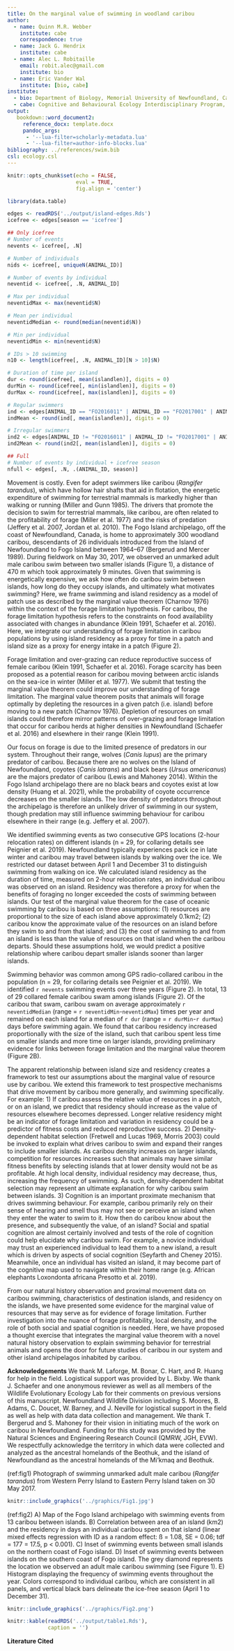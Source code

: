 ```yaml
---
title: On the marginal value of swimming in woodland caribou
author:
  - name: Quinn M.R. Webber
    institute: cabe
    correspondence: true
  - name: Jack G. Hendrix
    institute: cabe
  - name: Alec L. Robitaille
    email: robit.alec@gmail.com
    institute: bio
  - name: Eric Vander Wal
    institute: [bio, cabe]
institute: 
  - bio: Department of Biology, Memorial University of Newfoundland, Canada
  - cabe: Cognitive and Behavioural Ecology Interdisciplinary Program, Memorial University of Newfoundland 
output:
   bookdown::word_document2:
     reference_docx: template.docx
     pandoc_args:
      - '--lua-filter=scholarly-metadata.lua'
      - '--lua-filter=author-info-blocks.lua'
bibliography: ../references/swim.bib
csl: ecology.csl
---
```



```r
knitr::opts_chunk$set(echo = FALSE,
                      eval = TRUE,
                      fig.align = 'center')
```


```r
library(data.table)
```



```r
edges <- readRDS('../output/island-edges.Rds')
icefree <- edges[season == 'icefree']
```


```r
## Only icefree
# Number of events
nevents <- icefree[, .N]

# Number of individuals
nids <- icefree[, uniqueN(ANIMAL_ID)]

# Number of events by individual
neventid <- icefree[, .N, ANIMAL_ID]

# Max per individual
neventidMax <- max(neventid$N)

# Mean per individual
neventidMedian <- round(median(neventid$N))

# Min per individual
neventidMin <- min(neventid$N)

# IDs > 10 swimming
n10 <- length(icefree[, .N, ANIMAL_ID][N > 10]$N)

# Duration of time per island
dur <- round(icefree[, mean(islandlen)], digits = 0)
durMin <- round(icefree[, min(islandlen)], digits = 0)
durMax <- round(icefree[, max(islandlen)], digits = 0)

# Regular swimmers
ind <- edges[ANIMAL_ID == "FO2016011" | ANIMAL_ID == "FO2017001" | ANIMAL_ID == "FO2017013"]
indMean <- round(ind[, mean(islandlen)], digits = 0)

# Irregular swimmers
ind2 <- edges[ANIMAL_ID != "FO2016011" | ANIMAL_ID != "FO2017001" | ANIMAL_ID != "FO2017013"]
ind2Mean <- round(ind2[, mean(islandlen)], digits = 0)

## Full
# Number of events by individual + icefree season
nfull <- edges[, .N, .(ANIMAL_ID, season)]
```


\newpage

Movement is costly. Even for adept swimmers like caribou (*Rangifer tarandus*), which 
have hollow hair shafts that aid in flotation, the energetic expenditure of swimming 
for terrestrial mammals is markedly higher than walking or running (Miller and Gunn 1985). 
The drivers that promote the decision to swim for terrestrial mammals, like caribou, 
are often related to the profitability of forage (Miller et al. 1977) and the risks 
of predation (Jeffery et al. 2007, Jordan et al. 2010). The Fogo Island archipelago, 
off the coast of Newfoundland, Canada, is home to approximately 300 woodland caribou, 
descendants of 26 individuals introduced from the Island of Newfoundland to Fogo Island 
between 1964–67 (Bergerud and Mercer 1989). During fieldwork on May 30, 2017, we 
observed an unmarked adult male caribou swim between two smaller islands (Figure 1), 
a distance of 470 m which took approximately 9 minutes. Given that swimming is 
energetically expensive, we ask how often do caribou swim between islands, how 
long do they occupy islands, and ultimately what motivates swimming? Here, we 
frame swimming and island residency as a model of patch use as described by the 
marginal value theorem (Charnov 1976) within the context of the forage limitation 
hypothesis. For caribou, the forage limitation hypothesis refers to the 
constraints on food availability associated with changes in abundance (Klein 1991, 
Schaefer et al. 2016). Here, we integrate our understanding of forage limitation in
caribou populations by using island residency as a proxy for time in a patch and 
island size as a proxy for energy intake in a patch (Figure 2).

Forage limitation and over-grazing can reduce reproductive success of female caribou (Klein 1991, Schaefer et al. 2016). Forage scarcity has been proposed as a potential reason for caribou moving between arctic islands on the sea-ice in winter (Miller et al. 1977). We submit that testing the marginal value theorem could improve our understanding of forage limitation. The marginal value theorem posits that animals will forage optimally by depleting the resources in a given patch (i.e. island) before moving to a new patch (Charnov 1976). Depletion of resources on small islands could therefore mirror patterns of over-grazing and forage limitation that occur for caribou herds at higher densities in Newfoundland (Schaefer et al. 2016) and elsewhere in their range (Klein 1991).

Our focus on forage is due to the limited presence of predators in our system. Throughout their range, wolves (*Canis lupus*) are the primary predator of caribou. Because there are no wolves on the Island of Newfoundland, coyotes (*Canis latrans*) and black bears (*Ursus americanus*) are the majors predator of caribou (Lewis and Mahoney 2014). Within the Fogo Island archipelago there are no black bears and coyotes exist at low density (Huang et al. 2021), while the probability of coyote occurrence decreases on the smaller islands. The low density of predators throughout the archipelago is therefore an unlikely driver of swimming in our system, though predation may still influence swimming behaviour for caribou elsewhere in their range (e.g. Jeffery et al. 2007).

We identified swimming events as two consecutive GPS locations (2-hour relocation rates) on different islands (n = 29, for collaring details see Peignier et al. 2019). Newfoundland typically experiences pack ice in late winter and caribou may travel between islands by walking over the ice. We restricted our dataset between April 1 and December 31 to distinguish swimming from walking on ice. We calculated island residency as the duration of time, measured on 2-hour relocation rates, an individual caribou was observed on an island. Residency was therefore a proxy for when the benefits of foraging no longer exceeded the costs of swimming between islands. Our test of the marginal value theorem for the case of oceanic swimming by caribou is based on three assumptions: (1) resources are proportional to the size of each island above approximately 0.1km2; (2) caribou know the approximate value of the resources on an island before they swim to and from that island; and (3) the cost of swimming to and from an island is less than the value of resources on that island when the caribou departs. Should these assumptions hold, we would predict a positive relationship where caribou depart smaller islands sooner than larger islands.

Swimming behavior was common among GPS radio-collared caribou in the population (n = 29, for collaring
details see Peignier et al. 2019). We identified `r nevents` swimming events over three years (Figure
2). In total, 13 of 29 collared female caribou swam among islands (Figure 2). Of the caribou that
swam, caribou swam on average approximately `r neventidMedian` (range = `r neventidMin`-` neventidMax`) times per year and remained on each island for a median of `r dur` (range = 
`r durMin`-`r durMax`) days before swimming again. We found that caribou residency increased
proportionally with the size of the island, such that caribou spent less time on smaller islands and
more time on larger islands, providing preliminary evidence for links between forage limitation and
the marginal value theorem (Figure 2B).

The apparent relationship between island size and residency creates a framework to test our 
assumptions about the marginal value of resource use by caribou. We extend this framework to test
prospective mechanisms that drive movement by caribou more generally, and swimming specifically. For
example:
1)	If caribou assess the relative value of resources in a patch, or on an island, we predict that residency should increase as the value of resources elsewhere becomes depressed. Longer relative residency might be an indicator of forage limitation and variation in residency could be a predictor of fitness costs and reduced reproductive success.
2)	Density-dependent habitat selection (Fretwell and Lucas 1969, Morris 2003) could be invoked to explain what drives caribou to swim and expand their ranges to include smaller islands. As caribou density increases on larger islands, competition for resources increases such that animals may have similar fitness benefits by selecting islands that at lower density would not be as profitable. At high local density, individual residency may decrease, thus, increasing the frequency of swimming. As such, density-dependent habitat selection may represent an ultimate explanation for why caribou swim between islands.
3)	Cognition is an important proximate mechanism that drives swimming behaviour. For example, caribou primarily rely on their sense of hearing and smell thus may not see or perceive an island when they enter the water to swim to it. How then do caribou know about the presence, and subsequently the value, of an island? Social and spatial cognition are almost certainly involved and tests of the role of cognition could help elucidate why caribou swim. For example, a novice individual may trust an experienced individual to lead them to a new island, a result which is driven by aspects of social cognition (Seyfarth and Cheney 2015). Meanwhile, once an individual has visited an island, it may become part of the cognitive map used to navigate within their home range (e.g. African elephants Loxondonta africana Presotto et al. 2019).

From our natural history observation and proximal movement data on caribou swimming, characteristics
of destination islands, and residency on the islands, we have presented some evidence for the marginal
value of resources that may serve as for evidence of forage limitation. Further investigation into the
nuance of forage profitability, local density, and the role of both social and spatial cognition is
needed. Here, we have proposed a thought exercise that integrates the marginal value theorem with a
novel natural history observation to explain swimming behavior for terrestrial animals and opens the
door for future studies of caribou in our system and other island archipelagos inhabited by caribou.

**Acknowledgements**
We thank M. Laforge, M. Bonar, C. Hart, and R. Huang for help in the field. Logistical support was
provided by L. Bixby. We thank J. Schaefer and one anonymous reviewer as well as all members of the
Wildlife Evolutionary Ecology Lab for their comments on previous versions of this manuscript.
Newfoundland Wildlife Division including S. Moores, B. Adams, C. Doucet, W. Barney, and J. Neville for
logistical support in the field as well as help with data data collection and management. We thank T.
Bergerud and S. Mahoney for their vision in initiating much of the work on caribou in Newfoundland.
Funding for this study was provided by the Natural Sciences and Engineering Research Council (QMRW,
JGH, EVW). We respectfully acknowledge the territory in which data were collected and analyzed as the
ancestral homelands of the Beothuk, and the island of Newfoundland as the ancestral homelands of the
Mi’kmaq and Beothuk.

\newpage

(ref:fig1) Photograph of swimming unmarked adult male caribou (*Rangifer tarandus*) from Western 
Perry Island to Eastern Perry Island taken on 30 May 2017.

```r
knitr::include_graphics('../graphics/Fig1.jpg')
```

\newpage

(ref:fig2) A) Map of the Fogo Island archipelago with swimming events from 13 caribou between islands.
B) Correlation between area of an island (km2) and the residency in days an individual caribou spent
on that island (linear mixed effects regression with ID as a random effect: ß = 1.08, SE = 0.06; tdf =
177 = 17.5, p < 0.001). C) Inset of swimming events between small islands on the northern coast of
Fogo island. D) Inset of swimming events between islands on the southern coast of Fogo island. The
grey diamond represents the location we observed an adult male caribou swimming (see Figure 1). E)
Histogram displaying the frequency of swimming events throughout the year. Colors correspond to
individual caribou, which are consistent in all panels, and vertical black bars delineate the ice-free
season (April 1 to December 31).


```r
knitr::include_graphics('../graphics/Fig2.png')
```

<!-- edit caption Fogo Island is the largest
island in the archipelago (237.71 km^2^), but there are at least three other
large islands: Western Indian (77.6 km^2^), Eastern Indian (38.7 km^2^) and
Change (XX km^2^) Islands, as well as numerous smaller islands, including
Blundon’s (1.18 km^2^), North Long (1.01 km^2^), South Long (0.48 km^2^), Kate’s
(1.64 km^2^), and Brother’s (1.59 km^2^) Islands. Habitats are similar across
the archipelago, consisting largely of coniferous and mixed forests of balsam
fir (*Abies balsamea*), black spruce (*Picea mariana*), and white birch 
(*Betula papyrifera*) as well as bogs, lakes, lichen and rocky
barrens.-->


\newpage


```r
knitr::kable(readRDS('../output/table1.Rds'),
             caption = '')
```


\newpage

**Literature Cited**
